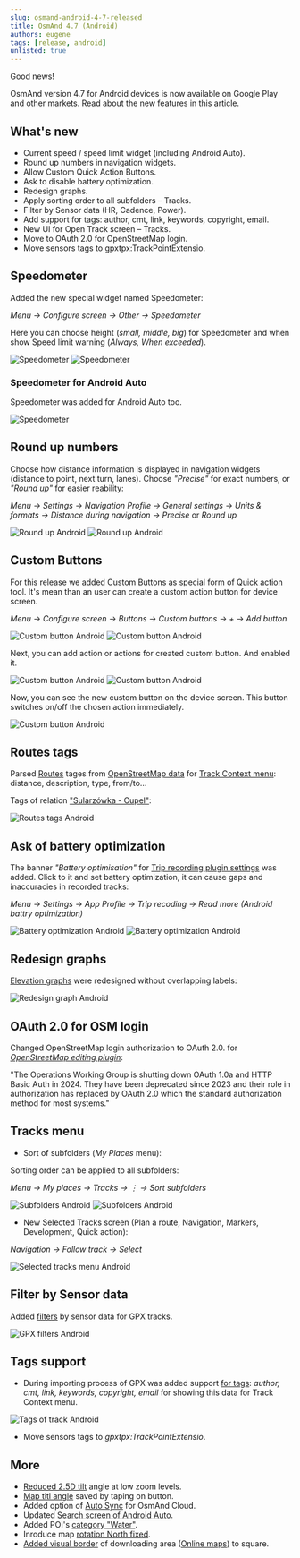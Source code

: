 ```yaml
---
slug: osmand-android-4-7-released
title: OsmAnd 4.7 (Android)
authors: eugene
tags: [release, android]
unlisted: true
---
```



Good news!  

OsmAnd version 4.7 for Android devices is now available on Google Play and other markets. Read about the new features in this article. 

<!--truncate-->


## What's new

- Current speed / speed limit widget (including Android Auto). 
- Round up numbers in navigation widgets. 
- Allow Custom Quick Action Buttons.
- Ask to disable battery optimization.
- Redesign graphs.
- Apply sorting order to all subfolders – Tracks.
- Filter by Sensor data (HR, Cadence, Power).
- Add support for tags: author, cmt, link, keywords, copyright, email.
- New UI for Open Track screen – Tracks.
- Move to OAuth 2.0 for OpenStreetMap login.
- Move sensors tags to gpxtpx:TrackPointExtensio.

## Speedometer

Added the new special widget named Speedometer:

_Menu → Configure screen → Other → Speedometer_

Here you can choose height (_small, middle, big_) for Speedometer and when show Speed limit warning (_Always, When exceeded_).

![Speedometer](./img/speedometer_android.png) ![Speedometer](./img/speedometer_2_android.png)

### Speedometer for Android Auto

Speedometer was added for Android Auto too.

![Speedometer](./img/speedometer_3_android.png)

## Round up numbers

Choose how distance information is displayed in navigation widgets (distance to point, next turn, lanes). Choose _"Precise"_ for exact numbers, or _"Round up"_ for easier reability:

_Menu → Settings → Navigation Profile → General settings → Units & formats → Distance during navigation → Precise_ or _Round up_

![Round up Android](./img/roundup_android.png) ![Round up Android](./img/roundup_2_android.png)

## Custom Buttons

For this release we added Custom Buttons as special form of [Quick action](https://osmand.net/docs/user/widgets/quick-action) tool. It's mean than an user can create a custom action button for device screen.

_Menu → Configure screen → Buttons → Custom buttons → + → Add button_

![Custom button Android](./img/custom_button_android.png) 
![Custom button Android](./img/custom_button_2_android.png)

Next, you can add action or actions for created custom button. And enabled it.

![Custom button Android](./img/custom_button_3_android.png) 
![Custom button Android](./img/custom_button_4_android.png)

Now, you can see the new custom button on the device screen. This button switches on/off the chosen action immediately.

![Custom button Android](./img/custom_button_5_android.png)

## Routes tags

Parsed [Routes](https://osmand.net/docs/user/map/tracks-on-map#routes-on-the-map) tages from [OpenStreetMap data](https://wiki.openstreetmap.org/wiki/Relation:route) for [Track Context menu](https://osmand.net/docs/user/map/track-context-menu#description-and-info): distance, description, type, from/to...

Tags of relation ["Sularzówka - Cupel"](https://www.openstreetmap.org/relation/2092330):

![Routes tags Android](./img/routes_tags_android.png)


## Ask of battery optimization

The banner _"Battery optimisation"_ for [Trip recording plugin settings](https://osmand.net/docs/user/plugins/trip-recording#recording-settings) was added. Click to it and set battery optimization, it can cause gaps and inaccuracies in recorded tracks:

_Menu → Settings → App Profile → Trip recoding → Read more (Android battry optimization)_

![Battery optimization Android](./img/battery_optim_android.png) 
![Battery optimization Android](./img/battery_optim_1_android.png)

## Redesign graphs

[Elevation graphs](https://osmand.net/docs/user/plan-route/create-route#graph) were redesigned without overlapping labels:

![Redesign graph Android](./img/redesign_graph_android.png)


## OAuth 2.0 for OSM login


Changed OpenStreetMap login authorization to OAuth 2.0. for [_OpenStreetMap editing plugin_](https://osmand.net/docs/user/plugins/osm-editing#settings):

"The Operations Working Group is shutting down OAuth 1.0a and HTTP Basic Auth in 2024. They have been deprecated since 2023 and their role in authorization has replaced by OAuth 2.0 which the standard authorization method for most systems."

## Tracks menu

- Sort of subfolders (_My Places_ menu):

Sorting order can be applied to all subfolders:

_Menu → My places → Tracks → &#8942; → Sort subfolders_

![Subfolders Android](./img/subfolders_android.png) ![Subfolders Android](./img/subfolders_1_android.png)

- New Selected Tracks screen (Plan a route, Navigation, Markers, Development, Quick action):

_Navigation → Follow track → Select_

![Selected tracks menu Android](./img/selected_tracks_menu_android.png)

## Filter by Sensor data

Added [filters](https://osmand.net/docs/user/personal/tracks#filter) by sensor data for GPX tracks.

![GPX filters Android](./img/gpx_filters_android.png)

## Tags support

- During importing process of GPX was added support [for tags](https://github.com/osmandapp/OsmAnd/issues/18342): _author, cmt, link, keywords, copyright, email_ for showing this data for Track Context menu.

![Tags of track Android](./img/tags_track_android.png)

- Move sensors tags to _gpxtpx:TrackPointExtensio_.


## More

- [Reduced 2.5D tilt](https://github.com/osmandapp/OsmAnd/issues/16027) angle at low zoom levels.
- [Map titl angle](https://github.com/osmandapp/OsmAnd/issues/18798) saved by taping on button.
- Added option of [Auto Sync](https://osmand.net/docs/user/personal/osmand-cloud) for OsmAnd Cloud.
- Updated [Search screen of Android Auto](https://github.com/osmandapp/OsmAnd/issues/17209).
- Added POI's [category "Water"](https://github.com/osmandapp/OsmAnd/issues/16021).
- Inroduce map [rotation North fixed](https://github.com/osmandapp/OsmAnd/issues/17086).
- [Added visual border](https://github.com/osmandapp/OsmAnd/issues/14486) of downloading area ([Online maps](https://osmand.net/docs/user/map/raster-maps#download--update-tiles)) to square.



